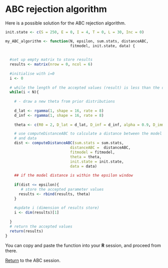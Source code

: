 # ABC rejection algorithm 

Here is a possible solution for the ABC rejection algorithm.

```r
init.state <- c(S = 250, E = 0, I = 4, T = 0, L = 30, Inc = 0)

my_ABC_algorithm <- function(N, epsilon, sum.stats, distanceABC,
                             fitmodel, init.state, data) {
  
  
  #set up empty matrix to store results
  results <- matrix(nrow = 0, ncol = 6)
  
  #initialise with i=0
  i <- 0
  
  # while the length of the accepted values (result) is less than the desired length (N)
  while(i < N){
    
    # - draw a new theta from prior distributions
    
    d_lat <- rgamma(1, shape = 16, rate = 8)
    d_inf <- rgamma(1, shape = 16, rate = 8)
    
    theta <- c(R0 = 2, D_lat = d_lat, D_inf = d_inf, alpha = 0.9, D_imm = 13, rho = 0.85)

    # use computeDistanceABC to calculate a distance between the model
    # and data
    dist <- computeDistanceABC(sum.stats = sum.stats,
                             distanceABC =  distanceABC,
                             fitmodel = fitmodel,
                             theta = theta,
                             init.state = init.state,
                             data = data)
    
    ## if the model distance is within the epsilon window
   
    if(dist <= epsilon){
       # store the accepted parameter values
      results <- rbind(results, theta)
    }
    
    #update i (dimension of results store)
    i <- dim(results)[1]
    
  }
  # return the accepted values 
  return(results)
}


```

You can copy and paste the function into your **R** session, and proceed from there.

[Return](ABC.html) to the ABC session.

